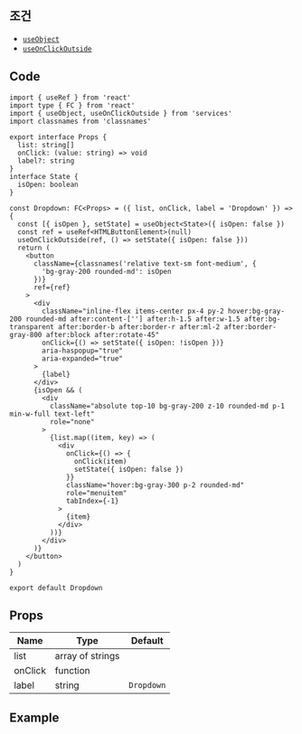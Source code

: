 
## 조건

- [`useObject`](/docs/hooks/useObject)
- [`useOnClickOutside`](/docs/hooks/useOnClickOutside)

## Code

```tsx title="components/Dropdown/index.tsx"
import { useRef } from 'react'
import type { FC } from 'react'
import { useObject, useOnClickOutside } from 'services'
import classnames from 'classnames'

export interface Props {
  list: string[]
  onClick: (value: string) => void
  label?: string
}
interface State {
  isOpen: boolean
}

const Dropdown: FC<Props> = ({ list, onClick, label = 'Dropdown' }) => {
  const [{ isOpen }, setState] = useObject<State>({ isOpen: false })
  const ref = useRef<HTMLButtonElement>(null)
  useOnClickOutside(ref, () => setState({ isOpen: false }))
  return (
    <button
      className={classnames('relative text-sm font-medium', {
        'bg-gray-200 rounded-md': isOpen
      })}
      ref={ref}
    >
      <div
        className="inline-flex items-center px-4 py-2 hover:bg-gray-200 rounded-md after:content-[''] after:h-1.5 after:w-1.5 after:bg-transparent after:border-b after:border-r after:ml-2 after:border-gray-800 after:block after:rotate-45"
        onClick={() => setState({ isOpen: !isOpen })}
        aria-haspopup="true"
        aria-expanded="true"
      >
        {label}
      </div>
      {isOpen && (
        <div
          className="absolute top-10 bg-gray-200 z-10 rounded-md p-1 min-w-full text-left"
          role="none"
        >
          {list.map((item, key) => (
            <div
              onClick={() => {
                onClick(item)
                setState({ isOpen: false })
              }}
              className="hover:bg-gray-300 p-2 rounded-md"
              role="menuitem"
              tabIndex={-1}
            >
              {item}
            </div>
          ))}
        </div>
      )}
    </button>
  )
}

export default Dropdown
```

## Props

| Name                | Type             | Default    |
| ------------------- | ---------------- | ---------- |
| list<Required />    | array of strings |            |
| onClick<Required /> | function         |            |
| label               | string           | `Dropdown` |

## Example

<Codesandbox name="dropdown" />
